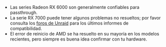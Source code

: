 - Las series Radeon RX 6000 son generalmente confiables para passthrough.
- La serie RX 7000 puede tener algunos problemas no resueltos; por favor consulta los [foros de Unraid](https://forums.unraid.net/) para los últimos informes de compatibilidad.
- El error de reinicio de AMD se ha resuelto en su mayoría en los modelos recientes, pero siempre es buena idea confirmar con tu hardware.
